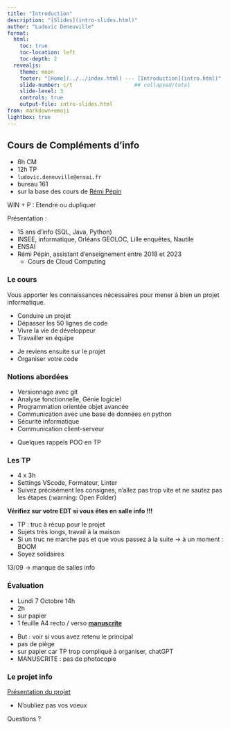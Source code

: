```yaml
---
title: "Introduction"
description: "[Slides](intro-slides.html)"
author: "Ludovic Deneuville"
format: 
  html:
    toc: true
    toc-location: left
    toc-depth: 2
  revealjs:
    theme: moon
    footer: "[Home](../../index.html) --- [Introduction](intro.html)"
    slide-number: c/t                    ## collapsed/total
    slide-level: 3
    controls: true
    output-file: intro-slides.html
from: markdown+emoji
lightbox: true
---
```


## Cours de Compléments d'info

- 6h CM
- 12h TP
- `ludovic.deneuville@ensai.fr`
- bureau 161
- sur la base des cours de [Rémi Pépin](https://github.com/HealerMikado){target="_blank"}

:::{.notes}
WIN + P : Etendre ou dupliquer

Présentation :

- 15 ans d'info (SQL, Java, Python)
- INSEE, informatique, Orléans GEOLOC, Lille enquêtes, Nautile
- ENSAI
- Rémi Pépin, assistant d'enseignement entre 2018 et 2023
  - Cours de Cloud Computing
:::

### Le cours

::: {.callout-tip title="But du cours"}
Vous apporter les connaissances nécessaires pour mener à bien un projet informatique.
:::

- Conduire un projet
- Dépasser les 50 lignes de code
- Vivre la vie de développeur
- Travailler en équipe

:::{.notes}
- Je reviens ensuite sur le projet
- Organiser votre code
:::

### Notions abordées

- Versionnage avec git
- Analyse fonctionnelle, Génie logiciel
- Programmation orientée objet avancée
- Communication avec une base de données en python
- Sécurité informatique
- Communication client-serveur

:::{.notes}
- Quelques rappels POO en TP
:::

### Les TP

- 4 x 3h
- Settings VScode, Formateur, Linter
- Suivez précisément les consignes, n'allez pas trop vite et ne sautez pas les étapes (:warning: Open Folder)

::: {.callout-warning}
**Vérifiez sur votre EDT si vous êtes en salle info !!!**
:::



:::{.notes}
- TP : truc à récup pour le projet
- Sujets très longs, travail à la maison
- Si un truc ne marche pas et que vous passez à la suite -> à un moment : BOOM
- Soyez solidaires

13/09 -> manque de salles info
:::

### Évaluation

- Lundi 7 Octobre 14h
- 2h
- sur papier
- 1 feuille A4 recto / verso **[manuscrite]{.underline}**

:::{.notes}
- But : voir si vous avez retenu le principal
- pas de piège
- sur papier car TP trop compliqué à organiser, chatGPT
- MANUSCRITE : pas de photocopie
:::

### Le projet info

[Présentation du projet](../projet/presentation-eleves.html){target="_blank"}

:::{.notes}
- N'oubliez pas vos voeux

Questions ?
:::